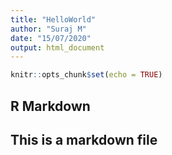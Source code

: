 ```yaml
---
title: "HelloWorld"
author: "Suraj M"
date: "15/07/2020"
output: html_document
---
```


```r
knitr::opts_chunk$set(echo = TRUE)
```

## R Markdown
## This is a markdown file
